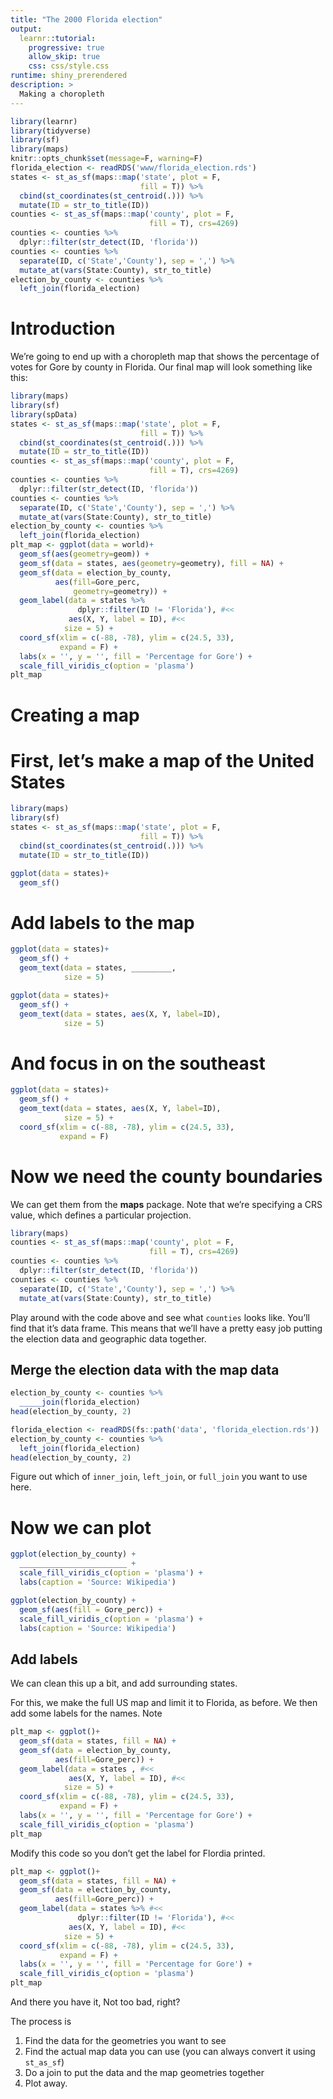 ```yaml
---
title: "The 2000 Florida election"
output:
  learnr::tutorial:
    progressive: true
    allow_skip: true
    css: css/style.css
runtime: shiny_prerendered
description: >
  Making a choropleth
---
```


```r
library(learnr)
library(tidyverse)
library(sf)
library(maps)
knitr::opts_chunk$set(message=F, warning=F)
florida_election <- readRDS('www/florida_election.rds')
states <- st_as_sf(maps::map('state', plot = F, 
                             fill = T)) %>% 
  cbind(st_coordinates(st_centroid(.))) %>% 
  mutate(ID = str_to_title(ID))
counties <- st_as_sf(maps::map('county', plot = F, 
                               fill = T), crs=4269)
counties <- counties %>% 
  dplyr::filter(str_detect(ID, 'florida'))
counties <- counties %>% 
  separate(ID, c('State','County'), sep = ',') %>% 
  mutate_at(vars(State:County), str_to_title)
election_by_county <- counties %>% 
  left_join(florida_election)

```

# Introduction

We're going to end up with a choropleth map that shows the percentage of 
votes for Gore by county in Florida. Our final map will look something like this:

```r
library(maps)
library(sf)
library(spData)
states <- st_as_sf(maps::map('state', plot = F, 
                             fill = T)) %>% 
  cbind(st_coordinates(st_centroid(.))) %>% 
  mutate(ID = str_to_title(ID))
counties <- st_as_sf(maps::map('county', plot = F, 
                               fill = T), crs=4269)
counties <- counties %>% 
  dplyr::filter(str_detect(ID, 'florida'))
counties <- counties %>% 
  separate(ID, c('State','County'), sep = ',') %>% 
  mutate_at(vars(State:County), str_to_title)
election_by_county <- counties %>% 
  left_join(florida_election)
plt_map <- ggplot(data = world)+
  geom_sf(aes(geometry=geom)) + 
  geom_sf(data = states, aes(geometry=geometry), fill = NA) + 
  geom_sf(data = election_by_county,
          aes(fill=Gore_perc, 
              geometry=geometry)) + 
  geom_label(data = states %>% 
               dplyr::filter(ID != 'Florida'), #<<
             aes(X, Y, label = ID), #<<
            size = 5) +
  coord_sf(xlim = c(-88, -78), ylim = c(24.5, 33),  
           expand = F) +
  labs(x = '', y = '', fill = 'Percentage for Gore') + 
  scale_fill_viridis_c(option = 'plasma')
plt_map
```

# Creating a map

# First, let's make a map of the United States

```r
library(maps)
library(sf)
states <- st_as_sf(maps::map('state', plot = F, 
                             fill = T)) %>% 
  cbind(st_coordinates(st_centroid(.))) %>% 
  mutate(ID = str_to_title(ID))

ggplot(data = states)+
  geom_sf() 
```

# Add labels to the map

```r
ggplot(data = states)+
  geom_sf() +
  geom_text(data = states, _________, 
            size = 5)  
```

```r
ggplot(data = states)+
  geom_sf() +
  geom_text(data = states, aes(X, Y, label=ID), 
            size = 5)
```


# And focus in on the southeast

```r
ggplot(data = states)+
  geom_sf() +
  geom_text(data = states, aes(X, Y, label=ID), 
            size = 5) +
  coord_sf(xlim = c(-88, -78), ylim = c(24.5, 33), 
           expand = F)

```


# Now we need the county boundaries

We can get them from the **maps** package. Note that we're specifying a CRS value, which defines a particular projection. 

```r
library(maps)
counties <- st_as_sf(maps::map('county', plot = F, 
                               fill = T), crs=4269)
counties <- counties %>% 
  dplyr::filter(str_detect(ID, 'florida'))
counties <- counties %>% 
  separate(ID, c('State','County'), sep = ',') %>% 
  mutate_at(vars(State:County), str_to_title)
```

Play around with the code above and see what `counties` looks like. You'll find that it's  data frame. This means that we'll have a pretty easy job putting the 
election data and geographic data together.


## Merge the election data with the map data


```r
election_by_county <- counties %>% 
  _____join(florida_election)
head(election_by_county, 2)
```

```r
florida_election <- readRDS(fs::path('data', 'florida_election.rds'))
election_by_county <- counties %>% 
  left_join(florida_election)
head(election_by_county, 2)
```

Figure out which of `inner_join`, `left_join`, or `full_join` you want to use here.

# Now we can plot


```r
ggplot(election_by_county) + 
  ________________________ + 
  scale_fill_viridis_c(option = 'plasma') + 
  labs(caption = 'Source: Wikipedia')
```

```r
ggplot(election_by_county) + 
  geom_sf(aes(fill = Gore_perc)) + 
  scale_fill_viridis_c(option = 'plasma') + 
  labs(caption = 'Source: Wikipedia')
```


## Add labels

We can clean this up a bit, and add surrounding states.

For this, we make the full US map and limit it to Florida, as before. 
We then add some labels for the names. Note 


```r
plt_map <- ggplot()+
  geom_sf(data = states, fill = NA) + 
  geom_sf(data = election_by_county, 
          aes(fill=Gore_perc)) + 
  geom_label(data = states , #<<
             aes(X, Y, label = ID), #<<
            size = 5) +
  coord_sf(xlim = c(-88, -78), ylim = c(24.5, 33),  
           expand = F) +
  labs(x = '', y = '', fill = 'Percentage for Gore') + 
  scale_fill_viridis_c(option = 'plasma')
plt_map
```

Modify this code so you don't get the label for Flordia printed.

```r
plt_map <- ggplot()+
  geom_sf(data = states, fill = NA) + 
  geom_sf(data = election_by_county, 
          aes(fill=Gore_perc)) + 
  geom_label(data = states %>% #<<
               dplyr::filter(ID != 'Florida'), #<<
             aes(X, Y, label = ID), #<<
            size = 5) +
  coord_sf(xlim = c(-88, -78), ylim = c(24.5, 33),  
           expand = F) +
  labs(x = '', y = '', fill = 'Percentage for Gore') + 
  scale_fill_viridis_c(option = 'plasma')
plt_map
```



And there you have it, Not too bad, right?

The process is 

1. Find the data for the geometries you want to see
1. Find the actual map data you can use (you can always convert it using `st_as_sf`)
1. Do a join to put the data and the map geometries together
1. Plot away. 
